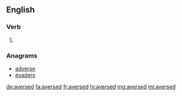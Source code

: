 ==English==

===Verb===
{{head|en|verb form}}

# {{en-past of|averse}}

===Anagrams===
* [[adverse#English|adverse]]
* [[evaders#English|evaders]]

[[de:aversed]]
[[fa:aversed]]
[[fr:aversed]]
[[hi:aversed]]
[[mg:aversed]]
[[ml:aversed]]